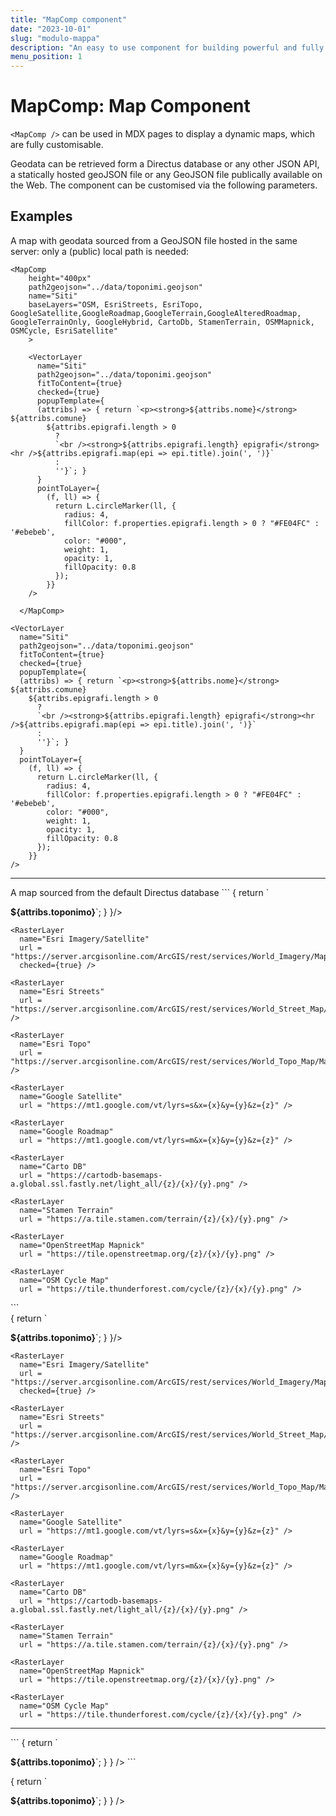 ```yaml
---
title: "MapComp component"
date: "2023-10-01"
slug: "modulo-mappa"
description: "An easy to use component for building powerful and fully customizable maps"
menu_position: 1
---
```



# MapComp: Map Component

`<MapComp />` can be used in MDX pages to display a dynamic maps, which are fully customisable.

Geodata can be retrieved form a Directus database or any other JSON API, a statically hosted geoJSON file or any GeoJSON file publically available on the Web. The component can be customised via the following parameters.

## Examples


<div className="row">
  <div className="col-sm-4">
  A map with geodata sourced from a GeoJSON file hosted in the same server: only a (public) local path is needed:

```
<MapComp
    height="400px"
    path2geojson="../data/toponimi.geojson"
    name="Siti"
    baseLayers="OSM, EsriStreets, EsriTopo, GoogleSatellite,GoogleRoadmap,GoogleTerrain,GoogleAlteredRoadmap, GoogleTerrainOnly, GoogleHybrid, CartoDb, StamenTerrain, OSMMapnick, OSMCycle, EsriSatellite"
    >
    
    <VectorLayer 
      name="Siti"
      path2geojson="../data/toponimi.geojson"
      fitToContent={true}
      checked={true}
      popupTemplate={
      (attribs) => { return `<p><strong>${attribs.nome}</strong> ${attribs.comune}
        ${attribs.epigrafi.length > 0 
          ? 
          `<br /><strong>${attribs.epigrafi.length} epigrafi</strong><hr />${attribs.epigrafi.map(epi => epi.title).join(', ')}` 
          :
          ''}`; }
      }
      pointToLayer={
        (f, ll) => {
          return L.circleMarker(ll, {
            radius: 4,
            fillColor: f.properties.epigrafi.length > 0 ? "#FE04FC" : '#ebebeb',
            color: "#000",
            weight: 1,
            opacity: 1,
            fillOpacity: 0.8
          });
        }}
    />
    
  </MapComp>
```
  </div>
  <div className="col-sm-8">
  <MapComp
    height="400px"
    path2geojson="../data/toponimi.geojson"
    name="Siti"
    baseLayers="OSM, EsriStreets, EsriTopo, GoogleSatellite,GoogleRoadmap,GoogleTerrain,GoogleAlteredRoadmap, GoogleTerrainOnly, GoogleHybrid, CartoDb, StamenTerrain, OSMMapnick, OSMCycle, EsriSatellite"
    >
    
    <VectorLayer 
      name="Siti"
      path2geojson="../data/toponimi.geojson"
      fitToContent={true}
      checked={true}
      popupTemplate={
      (attribs) => { return `<p><strong>${attribs.nome}</strong> ${attribs.comune}
        ${attribs.epigrafi.length > 0 
          ? 
          `<br /><strong>${attribs.epigrafi.length} epigrafi</strong><hr />${attribs.epigrafi.map(epi => epi.title).join(', ')}` 
          :
          ''}`; }
      }
      pointToLayer={
        (f, ll) => {
          return L.circleMarker(ll, {
            radius: 4,
            fillColor: f.properties.epigrafi.length > 0 ? "#FE04FC" : '#ebebeb',
            color: "#000",
            weight: 1,
            opacity: 1,
            fillOpacity: 0.8
          });
        }}
    />
    
  </MapComp>
  </div>
</div>

---

<div className="row">
  <div className="col-sm-4">
  A map sourced from the default Directus database
```
<MapComp
  height="400px"
  center="43,13.32,11">
    <VectorLayer 
      name="Toponimi"
      dTable="toponimi"
      checked={true}
      fitToContent={true}
            popupTemplate={
        (attribs) => { return `<p><strong>${attribs.toponimo}</strong>`; }
      }/>
    <RasterLayer 
      name="Open Street Map"
      url = "https://{s}.tile.openstreetmap.org/{z}/{x}/{y}.png"
      attribution= '&copy; <a href="https://www.openstreetmap.org/copyright">OpenStreetMap</a> contributors' />
    
    <RasterLayer 
      name="Esri Imagery/Satellite"
      url = "https://server.arcgisonline.com/ArcGIS/rest/services/World_Imagery/MapServer/tile/{z}/{y}/{x}"
      checked={true} />
    
    <RasterLayer 
      name="Esri Streets"
      url = "https://server.arcgisonline.com/ArcGIS/rest/services/World_Street_Map/MapServer/tile/{z}/{y}/{x}" />
    
    <RasterLayer 
      name="Esri Topo"
      url = "https://server.arcgisonline.com/ArcGIS/rest/services/World_Topo_Map/MapServer/tile/{z}/{y}/{x}" />
    
    <RasterLayer 
      name="Google Satellite"
      url = "https://mt1.google.com/vt/lyrs=s&x={x}&y={y}&z={z}" />
    
    <RasterLayer 
      name="Google Roadmap"
      url = "https://mt1.google.com/vt/lyrs=m&x={x}&y={y}&z={z}" />
    
    <RasterLayer 
      name="Carto DB"
      url = "https://cartodb-basemaps-a.global.ssl.fastly.net/light_all/{z}/{x}/{y}.png" />
    
    <RasterLayer 
      name="Stamen Terrain"
      url = "https://a.tile.stamen.com/terrain/{z}/{x}/{y}.png" />
    
    <RasterLayer 
      name="OpenStreetMap Mapnick"
      url = "https://tile.openstreetmap.org/{z}/{x}/{y}.png" />
    
    <RasterLayer 
      name="OSM Cycle Map"
      url = "https://tile.thunderforest.com/cycle/{z}/{x}/{y}.png" />
  </MapComp>
```
  </div>
  <div className="col-sm-8">
<MapComp
  height="400px"
  center="43,13.32,11">
    <VectorLayer 
      name="Toponimi"
      dTable="toponimi"
      checked={true}
      fitToContent={true}
      popupTemplate={
        (attribs) => { return `<p><strong>${attribs.toponimo}</strong>`; }
      }/>
    <RasterLayer 
      name="Open Street Map"
      url = "https://{s}.tile.openstreetmap.org/{z}/{x}/{y}.png"
      attribution= '&copy; <a href="https://www.openstreetmap.org/copyright">OpenStreetMap</a> contributors' />
    
    <RasterLayer 
      name="Esri Imagery/Satellite"
      url = "https://server.arcgisonline.com/ArcGIS/rest/services/World_Imagery/MapServer/tile/{z}/{y}/{x}"
      checked={true} />
    
    <RasterLayer 
      name="Esri Streets"
      url = "https://server.arcgisonline.com/ArcGIS/rest/services/World_Street_Map/MapServer/tile/{z}/{y}/{x}" />
    
    <RasterLayer 
      name="Esri Topo"
      url = "https://server.arcgisonline.com/ArcGIS/rest/services/World_Topo_Map/MapServer/tile/{z}/{y}/{x}" />
    
    <RasterLayer 
      name="Google Satellite"
      url = "https://mt1.google.com/vt/lyrs=s&x={x}&y={y}&z={z}" />
    
    <RasterLayer 
      name="Google Roadmap"
      url = "https://mt1.google.com/vt/lyrs=m&x={x}&y={y}&z={z}" />
    
    <RasterLayer 
      name="Carto DB"
      url = "https://cartodb-basemaps-a.global.ssl.fastly.net/light_all/{z}/{x}/{y}.png" />
    
    <RasterLayer 
      name="Stamen Terrain"
      url = "https://a.tile.stamen.com/terrain/{z}/{x}/{y}.png" />
    
    <RasterLayer 
      name="OpenStreetMap Mapnick"
      url = "https://tile.openstreetmap.org/{z}/{x}/{y}.png" />
    
    <RasterLayer 
      name="OSM Cycle Map"
      url = "https://tile.thunderforest.com/cycle/{z}/{x}/{y}.png" />
  </MapComp>
  </div>
</div>

---

<div className="row">
  <div className="col-sm-4">
```
<MapComp
  height="400px"
  center="43,13.32,11"
  baseLayers="OSM,EsriSatellite">
    <VectorLayer 
      name="Toponimi"
      fitToContent={true}
      checked={true}
      dEndPoint="https://landscapearchaeology.eu/db/items/toponimi"
      dToken="sxE2XHdJMWJiymA9w2QJFGJWG9AAnq6E"
      dFilter="filter[provincia][_eq]=Macerata"
      popupTemplate={
        (attribs) => { return `<p><strong>${attribs.toponimo}</strong>`; }
      }
    />
  </MapComp>
```
  </div>
  <div className="col-sm-8">
  <MapComp
  height="400px"
  baseLayers="OSM,EsriSatellite">
    <VectorLayer 
      name="Toponimi"
      fitToContent={true}
      checked={true}
      dEndPoint="https://landscapearchaeology.eu/db/items/toponimi"
      dToken="sxE2XHdJMWJiymA9w2QJFGJWG9AAnq6E"
      dFilter="filter[provincia][_eq]=Macerata"
      popupTemplate={
        (attribs) => { return `<p><strong>${attribs.toponimo}</strong>`; }
      }
    />
  </MapComp>
  </div>
</div>
